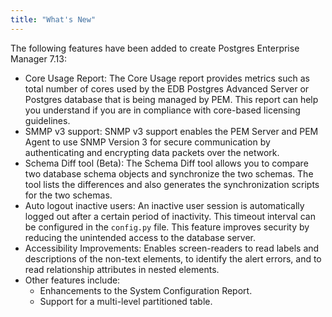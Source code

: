 ```yaml
---
title: "What's New"
---
```




The following features have been added to create Postgres Enterprise Manager 7.13:

-   Core Usage Report: The Core Usage report provides metrics such as total number of cores used by the EDB Postgres Advanced Server or Postgres database that is being managed by PEM. This report can help you understand if you are in compliance with core-based licensing guidelines.
-   SMMP v3 support: SNMP v3 support enables the PEM Server and PEM Agent to use SNMP Version 3 for secure communication by authenticating and encrypting data packets over the network.
-   Schema Diff tool (Beta): The Schema Diff tool allows you to compare two database schema objects and synchronize the two schemas. The tool lists the differences and also generates the synchronization scripts for the two schemas.
-   Auto logout inactive users: An inactive user session is automatically logged out after a certain period of inactivity. This timeout interval can be configured in the `config.py` file. This feature improves security by reducing the unintended access to the database server.
-   Accessibility Improvements: Enables screen-readers to read labels and descriptions of the non-text elements, to identify the alert errors, and to read relationship attributes in nested elements.
-   Other features include:
    -   Enhancements to the System Configuration Report.
    -   Support for a multi-level partitioned table.
